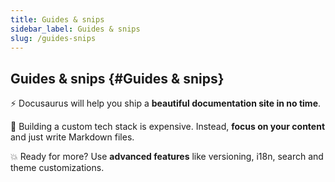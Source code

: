 ```yaml
---
title: Guides & snips
sidebar_label: Guides & snips
slug: /guides-snips
---
```


## Guides & snips {#Guides & snips}

⚡️ Docusaurus will help you ship a **beautiful documentation site in no time**.

💸 Building a custom tech stack is expensive. Instead, **focus on your content** and just write Markdown files.

💥 Ready for more? Use **advanced features** like versioning, i18n, search and theme customizations.